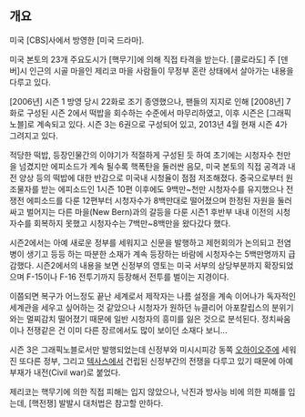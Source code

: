 == 개요 ==
미국 [CBS]사에서 방영한 [미국 드라마].

미국 본토의 23개 주요도시가 [핵무기]에 의해 직접 타격을 받는다.
[콜로라도] 주 [덴버]시 인근의 시골 마을인 제리코 마을 사람들이 무정부 혼란 상태에서 살아가는 내용을 다루고 있다.

[2006년] 시즌 1 방영 당시 22화로 조기 종영했으나, 팬들의 지지로 인해 [2008년] 7화로 구성된 시즌 2에서 떡밥을 회수하는 수준에서 마무리하였고, 이후 시즌은 [그래픽노블]로 계속되고 있다. 시즌 3는 6권으로 구성되어 있고, 2013년 4월 현재 시즌 4가 그려지고 있다.

적당한 떡밥, 등장인물간의 이야기가 적절하게 구성된 듯 하여 초기에는 시청자수 천만을 넘겼지만 에피소드가 계속 될수록 핵폭탄을 둘러싼 음모, 미국 본토의 직접 공격과 내전 양상 등의 떡밥에 대한 반감으로 미국내 시청율이 점점 저조해졌다. 중국으로부터 원조물자를 받는 에피소드인 1시즌 10편 이후에도 9백만~천만 시청자수를 유지했으나 전쟁전 에피소드를 다룬 12편부터 시청자수가 8백만대로 떨어졌으며 한정된 자원을 둘러싸고 벌어지는 다른 마을(New Bern)과의 갈등을 다룬 시즌1 후반부 내내 이전의 시청자수를 회복하지 못했고 시청자수는 7백만~8백만을 왔다갔다 했다.

시즌2에서는 아예 새로운 정부를 세워지고 신문을 발행하고 제헌회의가 논의되고 전염병이 생기고 등등 하는 따분한 소재가 계속 등장하는 바람에 시청자수는 5백만명까지 급감했다. 시즌2에서의 내용을 보면 신정부의 영토는 미국 서부의 상당부분까지 확장되었으며 F-15이나 F-16 전투기까지 등장해서 전투를 벌이는 지경이다. 

이쯤되면 복구가 어느정도 끝난 세계로서 제작자는 나름 설정을 계속 이어나가 독자적인 세계관을 세우고 싶어하는 것 같았으나 시청자가 원하던 뉴클리어 아포칼립스의 분위기와는 멀찌감치 떨어졌기 때문에 일반 시청자의 흥미를 잃은 것으로 분석된다. 정치싸움이나 전쟁같은 건 이미 다른 장르에서도 많이 보이던 소재다 보니...

시즌 3은 그래픽노블로서만 발행되었는데 신정부와 미시시피강 동쪽 [[오하이오]]주에 세워진 또다른 정부, 그리고 [[텍사스]]에서 건립된 신정부간의 전쟁을 다루고 있기 때문에 아예 부재가 내전(Civil war)로 붙었다. 

제리코는 핵무기에 의한 직접 피해는 입지 않았으나, 낙진과 방사능 비에 의한 피해를 입는데, [핵전쟁] 발발시 대처법은 참고할 만하다.
